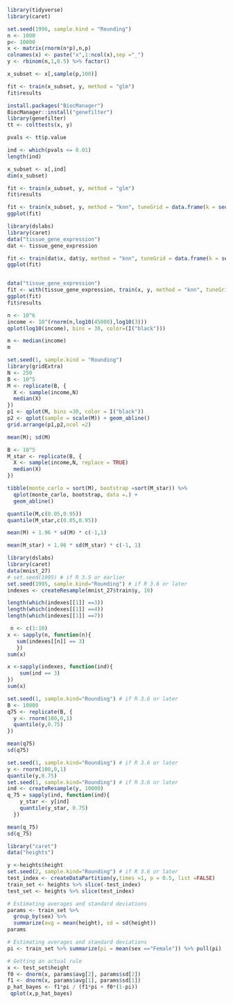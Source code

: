 
```r
library(tidyverse)
library(caret)

```
```r
set.seed(1996, sample.kind = "Rounding")
n <- 1000
p<- 10000
x <- matrix(rnorm(n*p),n,p)
colnames(x) <- paste("x",1:ncol(x),sep ="_")
y <- rbinom(n,1,0.5) %>% factor()

x_subset <- x[,sample(p,100)]
```
```r
fit <- train(x_subset, y, method = "glm")
fit$results
```
```r
install.packages("BiocManager")
BiocManager::install("genefilter")
library(genefilter)
tt <- colttests(x, y)

pvals <- tt$p.value

ind <- which(pvals <= 0.01)
length(ind)

x_subset <- x[,ind]
dim(x_subset)

fit <- train(x_subset, y, method = "glm")
fit$results
```
```r
          
fit <- train(x_subset, y, method = "knn", tuneGrid = data.frame(k = seq(101, 301, 25)))
ggplot(fit)
```
```r
library(dslabs)
library(caret)
data("tissue_gene_expression")
dat <- tissue_gene_expression 

fit <- train(dat$x, dat$y, method = "knn", tuneGrid = data.frame(k = seq(1,7,2)))
ggplot(fit)


data("tissue_gene_expression")
fit <- with(tissue_gene_expression, train(x, y, method = "knn", tuneGrid = data.frame( k = seq(1, 7, 2))))
ggplot(fit)
fit$results
```
```r
n <- 10^6
income <- 10^(rnorm(n,log10(45000),log10(3)))
qplot(log10(income), bins = 30, color=(I("black")))

m <- median(income)
m

set.seed(1, sample.kind = "Rounding")
library(gridExtra)
N <- 250
B <- 10^5
M <- replicate(B, {
  X <- sample(income,N)
  median(X)
})
p1 <- qplot(M, bins =30, color = I("black"))
p2 <- qplot(sample = scale(M)) + geom_abline()
grid.arrange(p1,p2,ncol =2)

mean(M); sd(M)

```
```r
B <- 10^5
M_star <- replicate(B, {
  X <- sample(income,N, replace = TRUE)
  median(X)
})

tibble(monte_carlo = sort(M), bootstrap =sort(M_star)) %>%
  qplot(monte_carlo, bootstrap, data =.) +
  geom_abline()

quantile(M,c(0.05,0.95))
quantile(M_star,c(0.05,0.95))

mean(M) + 1.96 * sd(M) * c(-1,1)

mean(M_star) + 1.96 * sd(M_star) * c(-1, 1)
```
```r
library(dslabs)
library(caret)
data(mnist_27)
# set.seed(1995) # if R 3.5 or earlier
set.seed(1995, sample.kind="Rounding") # if R 3.6 or later
indexes <- createResample(mnist_27$train$y, 10)

length(which(indexes[[1]] ==3))
length(which(indexes[[1]] ==4))
length(which(indexes[[1]] ==7))

 n <- c(1:10) 
x <- sapply(n, function(n){
   sum(indexes[[n]] == 3)
   })
sum(x) 

x <-sapply(indexes, function(ind){
	sum(ind == 3)
})
sum(x)

```
```r
set.seed(1, sample.kind="Rounding") # if R 3.6 or later
B <- 10000
q75 <- replicate(B, {
  y <- rnorm(100,0,1)
  quantile(y,0.75)
})

mean(q75)
sd(q75)

set.seed(1, sample.kind="Rounding") # if R 3.6 or later
y <- rnorm(100,0,1)
quantile(y,0.75)
set.seed(1, sample.kind="Rounding") # if R 3.6 or later
ind <- createResample(y, 10000)
q_75 = sapply(ind, function(ind){
	y_star <- y[ind]
	quantile(y_star, 0.75)
  })

mean(q_75)
sd(q_75)

```
```r
library("caret")
data("heights")

y <-heights$height
set.seed(2, sample.kind="Rounding") # if R 3.6 or later
test_index <- createDataPartition(y,times =1, p = 0.5, list =FALSE)
train_set <- heights %>% slice(-test_index)
test_set <- heights %>% slice(test_index)

# Estimating averages and standard deviations
params <- train_set %>%
  group_by(sex) %>%
  summarize(avg = mean(height), sd = sd(height))
params

# Estimating averages and standard deviations
pi <- train_set %>% summarize(pi = mean(sex =="Female")) %>% pull(pi)

# Getting an actual rule
x <- test_set$height
f0 <- dnorm(x, params$avg[2], params$sd[2])
f1 <- dnorm(x, params$avg[1], params$sd[1])
p_hat_bayes <- f1*pi / (f1*pi + f0*(1-pi))
 qplot(x,p_hat_bayes)
```


